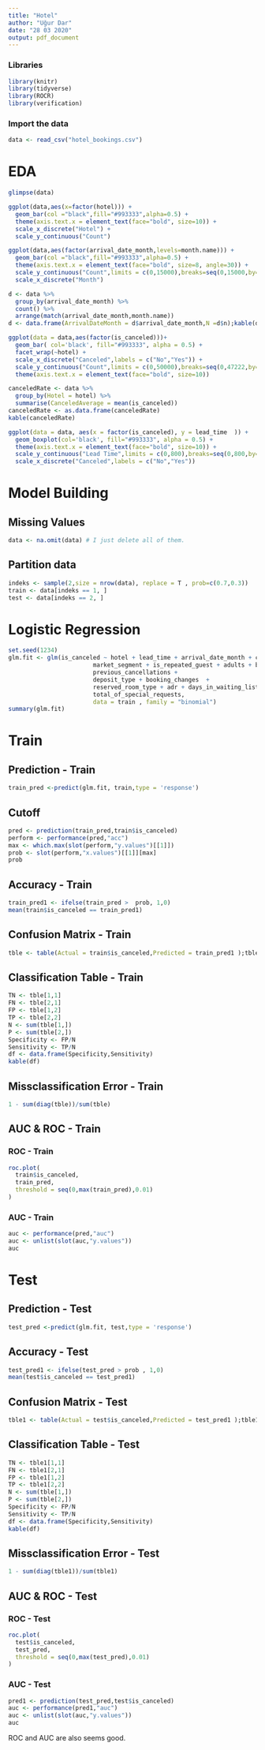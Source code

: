 ```yaml
---
title: "Hotel"
author: "Uğur Dar"
date: "28 03 2020"
output: pdf_document
---
```

### Libraries

```r
library(knitr)
library(tidyverse)
library(ROCR)
library(verification)
```


### Import the data

```r
data <- read_csv("hotel_bookings.csv")
```

\newpage

# EDA

```r
glimpse(data)
```

\newpage


```r
ggplot(data,aes(x=factor(hotel))) +
  geom_bar(col ="black",fill="#993333",alpha=0.5) +
  theme(axis.text.x = element_text(face="bold", size=10)) +
  scale_x_discrete("Hotel") +
  scale_y_continuous("Count")
```

\newpage


```r
ggplot(data,aes(factor(arrival_date_month,levels=month.name))) +
  geom_bar(col ="black",fill="#993333",alpha=0.5) +
  theme(axis.text.x = element_text(face="bold", size=8, angle=30)) +
  scale_y_continuous("Count",limits = c(0,15000),breaks=seq(0,15000,by=1500)) +
  scale_x_discrete("Month")
```

```r
d <- data %>% 
  group_by(arrival_date_month) %>%
  count() %>%
  arrange(match(arrival_date_month,month.name))
d <- data.frame(ArrivalDateMonth = d$arrival_date_month,N =d$n);kable(d)
```

\newpage

```r
ggplot(data = data,aes(factor(is_canceled)))+
  geom_bar( col='black', fill="#993333", alpha = 0.5) +
  facet_wrap(~hotel) +
  scale_x_discrete("Canceled",labels = c("No","Yes")) +
  scale_y_continuous("Count",limits = c(0,50000),breaks=seq(0,47222,by=5000))  +
  theme(axis.text.x = element_text(face="bold", size=10))
```

```r
canceledRate <- data %>%
  group_by(Hotel = hotel) %>%
  summarise(CanceledAverage = mean(is_canceled)) 
canceledRate <- as.data.frame(canceledRate)
kable(canceledRate)
```

\newpage

```r
ggplot(data = data, aes(x = factor(is_canceled), y = lead_time  )) + 
  geom_boxplot(col='black', fill="#993333", alpha = 0.5) +
  theme(axis.text.x = element_text(face="bold", size=10)) +
  scale_y_continuous("Lead Time",limits = c(0,800),breaks=seq(0,800,by=100)) +
  scale_x_discrete("Canceled",labels = c("No","Yes")) 
```



\newpage


# Model Building

## Missing Values

```r
data <- na.omit(data) # I just delete all of them.
```

## Partition data

```r
indeks <- sample(2,size = nrow(data), replace = T , prob=c(0.7,0.3))
train <- data[indeks == 1, ]
test <- data[indeks == 2, ]
```

# Logistic Regression

```r
set.seed(1234)
glm.fit <- glm(is_canceled ~ hotel + lead_time + arrival_date_month + children +
                        market_segment + is_repeated_guest + adults + babies +
                        previous_cancellations +
                        deposit_type + booking_changes  +
                        reserved_room_type + adr + days_in_waiting_list + customer_type +
                        total_of_special_requests, 
                        data = train , family = "binomial")
summary(glm.fit)

```

\newpage

# Train

## Prediction - Train

```r
train_pred <-predict(glm.fit, train,type = 'response')
```

## Cutoff 

```r
pred <- prediction(train_pred,train$is_canceled)
perform <- performance(pred,"acc")
max <- which.max(slot(perform,"y.values")[[1]])
prob <- slot(perform,"x.values")[[1]][max]
prob
```


## Accuracy - Train

```r
train_pred1 <- ifelse(train_pred >  prob, 1,0)
mean(train$is_canceled == train_pred1) 
```

## Confusion Matrix - Train

```r
tble <- table(Actual = train$is_canceled,Predicted = train_pred1 );tble
```

## Classification Table - Train 

```r
TN <- tble[1,1]
FN <- tble[2,1]
FP <- tble[1,2]
TP <- tble[2,2]
N <- sum(tble[1,])
P <- sum(tble[2,])
Specificity <- FP/N
Sensitivity <- TP/N
df <- data.frame(Specificity,Sensitivity)
kable(df)
```

## Missclassification Error - Train

```r
1 - sum(diag(tble))/sum(tble)
```

## AUC & ROC - Train

### ROC - Train

```r
roc.plot(
  train$is_canceled,
  train_pred,
  threshold = seq(0,max(train_pred),0.01)
)
```

### AUC - Train
```r
auc <- performance(pred,"auc")
auc <- unlist(slot(auc,"y.values"))
auc
```

\newpage


# Test

## Prediction - Test

```r
test_pred <-predict(glm.fit, test,type = 'response')
```


## Accuracy - Test

```r
test_pred1 <- ifelse(test_pred > prob , 1,0)
mean(test$is_canceled == test_pred1) 
```

## Confusion Matrix - Test

```r
tble1 <- table(Actual = test$is_canceled,Predicted = test_pred1 );tble1
```

## Classification Table - Test 

```r
TN <- tble1[1,1]
FN <- tble1[2,1]
FP <- tble1[1,2]
TP <- tble1[2,2]
N <- sum(tble[1,])
P <- sum(tble[2,])
Specificity <- FP/N
Sensitivity <- TP/N
df <- data.frame(Specificity,Sensitivity)
kable(df)
```

\newpage

## Missclassification Error - Test

```r
1 - sum(diag(tble1))/sum(tble1)
```

## AUC & ROC - Test

### ROC - Test
```r
roc.plot(
  test$is_canceled,
  test_pred,
  threshold = seq(0,max(test_pred),0.01)
)
```

### AUC - Test
```r
pred1 <- prediction(test_pred,test$is_canceled)
auc <- performance(pred1,"auc")
auc <- unlist(slot(auc,"y.values"))
auc
```

ROC and AUC are also seems good.
